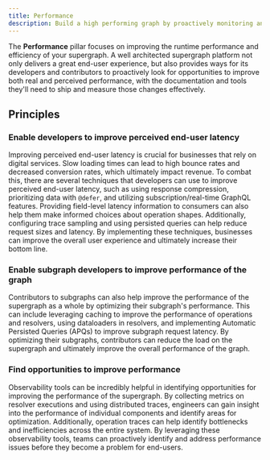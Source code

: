 ```yaml
---
title: Performance
description: Build a high performing graph by proactively monitoring and improving it over time
---
```


The **Performance** pillar focuses on improving the runtime performance and efficiency of your supergraph. A well architected supergraph platform not only delivers a great end-user experience, but also provides ways for its developers and contributors to proactively look for opportunities to improve both real and perceived performance, with the documentation and tools they'll need to ship and measure those changes effectively.

## Principles

### Enable developers to improve perceived end-user latency

Improving perceived end-user latency is crucial for businesses that rely on digital services. Slow loading times can lead to high bounce rates and decreased conversion rates, which ultimately impact revenue. To combat this, there are several techniques that developers can use to improve perceived end-user latency, such as using response compression, prioritizing data with `@defer`, and utilizing subscription/real-time GraphQL features. Providing field-level latency information to consumers can also help them make informed choices about operation shapes. Additionally, configuring trace sampling and using persisted queries can help reduce request sizes and latency. By implementing these techniques, businesses can improve the overall user experience and ultimately increase their bottom line.

### Enable subgraph developers to improve performance of the graph

Contributors to subgraphs can also help improve the performance of the supergraph as a whole by optimizing their subgraph's performance. This can include leveraging caching to improve the performance of operations and resolvers, using dataloaders in resolvers, and implementing Automatic Persisted Queries (APQs) to improve subgraph request latency. By optimizing their subgraphs, contributors can reduce the load on the supergraph and ultimately improve the overall performance of the graph.

### Find opportunities to improve performance

Observability tools can be incredibly helpful in identifying opportunities for improving the performance of the supergraph. By collecting metrics on resolver executions and using distributed traces, engineers can gain insight into the performance of individual components and identify areas for optimization. Additionally, operation traces can help identify bottlenecks and inefficiencies across the entire system. By leveraging these observability tools, teams can proactively identify and address performance issues before they become a problem for end-users.
